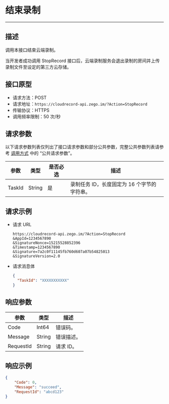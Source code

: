 

# 结束录制

---

## 描述

调用本接口结束云端录制。

当开发者成功调用 StopRecord 接口后，云端录制服务会退出录制的房间并上传录制文件至设定的第三方云存储。

## 接口原型

- 请求方法：POST
- 请求地址：`https://cloudrecord-api.zego.im/?Action=StopRecord`
- 传输协议：HTTPS
- 调用频率限制：50 次/秒

## 请求参数

以下请求参数列表仅列出了接口请求参数和部分公共参数，完整公共参数列表请参考 [调用方式](./Making%20API%20Requests.mdx#公共请求参数) 中的 “公共请求参数”。

| 参数 | 类型 | 是否必选 | 描述 |
|------|------|----------|------|
| TaskId | String | 是 | 录制任务 ID，长度固定为 16 个字节的字符串。 |

## 请求示例

- 请求 URL  
  ```
  https://cloudrecord-api.zego.im/?Action=StopRecord
  &AppId=1234567890
  &SignatureNonce=15215528852396
  &Timestamp=1234567890
  &Signature=7a2c0f11145fb760d607a07b54825013
  &SignatureVersion=2.0
  ```
- 请求消息体  
  ```json
  {
    "TaskId": "XXXXXXXXXXX"
  }
  ```

## 响应参数

| 参数 | 类型 | 描述 |
|------|------|------|
| Code | Int64 | 错误码。 |
| Message | String | 错误描述。 |
| RequestId | String | 请求 ID。 |

## 响应示例

```json
{
    "Code": 0,
    "Message": "succeed",
    "RequestId": "abcd123"
}
```
